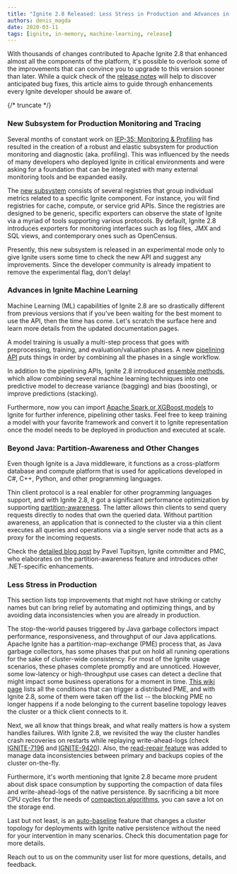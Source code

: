 ```yaml
---
title: "Ignite 2.8 Released: Less Stress in Production and Advances in Machine Learning"
authors: denis_magda
date: 2020-03-11
tags: [ignite, in-memory, machine-learning, release]
---
```


With thousands of changes contributed to Apache Ignite 2.8 that enhanced almost all the components of the platform, it's possible to overlook some of the improvements that can convince you to upgrade to this version sooner than later. While a quick check of the [release notes](https://ignite.apache.org/releases/ignite2/2.8.0/release_notes.html) will help to discover anticipated bug fixes, this article aims to guide through enhancements every Ignite developer should be aware of.

{/* truncate */}

### New Subsystem for Production Monitoring and Tracing

Several months of constant work on [IEP-35: Monitoring & Profiling](https://cwiki.apache.org/confluence/pages/viewpage.action?pageId=112820392) has resulted in the creation of a robust and elastic subsystem for production monitoring and diagnostic (aka. profiling). This was influenced by the needs of many developers who deployed Ignite in critical environments and were asking for a foundation that can be integrated with many external monitoring tools and be expanded easily.

The [new subsystem](https://apacheignite.readme.io/docs/new-metrics#section-exporters) consists of several registries that group individual metrics related to a specific Ignite component. For instance, you will find registries for cache, compute, or service grid APIs. Since the registries are designed to be generic, specific exporters can observe the state of Ignite via a myriad of tools supporting various protocols. By default, Ignite 2.8 introduces exporters for monitoring interfaces such as log files, JMX and SQL views, and contemporary ones such as OpenCensus.

Presently, this new subsystem is released in an experimental mode only to give Ignite users some time to check the new API and suggest any improvements. Since the developer community is already impatient to remove the experimental flag, don't delay!

### Advances in Ignite Machine Learning

Machine Learning (ML) capabilities of Ignite 2.8 are so drastically different from previous versions that if you've been waiting for the best moment to use the API, then the time has come. Let's scratch the surface here and learn more details from the updated documentation pages.

A model training is usually a multi-step process that goes with preprocessing, training, and evaluation/valuation phases. A new [pipelining API](https://apacheignite.readme.io/docs/evaluation) puts things in order by combining all the phases in a single workflow.

In addition to the pipelining APIs, Ignite 2.8 introduced [ensemble methods](https://apacheignite.readme.io/docs/ensemble-methods), which allow combining several machine learning techniques into one predictive model to decrease variance (bagging) and bias (boosting), or improve predictions (stacking).

Furthermore, now you can import [Apache Spark or XGBoost models](https://apacheignite.readme.io/docs/model-importing) to Ignite for further inference, pipelining other tasks. Feel free to keep training a model with your favorite framework and convert it to Ignite representation once the model needs to be deployed in production and executed at scale.

### Beyond Java: Partition-Awareness and Other Changes

Even though Ignite is a Java middleware, it functions as a cross-platform database and compute platform that is used for applications developed in C#, C++, Python, and other programming languages.

Thin client protocol is a real enabler for other programming languages support, and with Ignite 2.8, it got a significant performance optimization by supporting [partition-awareness](https://apacheignite-net.readme.io/docs/thin-client#section-partition-awareness). The latter allows thin clients to send query requests directly to nodes that own the queried data. Without partition awareness, an application that is connected to the cluster via a thin client executes all queries and operations via a single server node that acts as a proxy for the incoming requests.

Check the [detailed blog post](https://ptupitsyn.github.io/Whats-New-In-Ignite-Net-2.8/) by Pavel Tupitsyn, Ignite committer and PMC, who elaborates on the partition-awareness feature and introduces other .NET-specific enhancements.

### Less Stress in Production

This section lists top improvements that might not have striking or catchy names but can bring relief by automating and optimizing things, and by avoiding data inconsistencies when you are already in production.

The stop-the-world pauses triggered by Java garbage collectors impact performance, responsiveness, and throughput of our Java applications. Apache Ignite has a partition-map-exchange (PME) process that, as Java garbage collectors, has some phases that put on hold all running operations for the sake of cluster-wide consistency. For most of the Ignite usage scenarios, these phases complete promptly and are unnoticed. However, some low-latency or high-throughput use cases can detect a decline that might impact some business operations for a moment in time. [This wiki page](https://cwiki.apache.org/confluence/display/IGNITE/%28Partition+Map%29+Exchange+-+under+the+hood) lists all the conditions that can trigger a distributed PME, and with Ignite 2.8, some of them were taken off the list -- the blocking PME no longer happens if a node belonging to the current baseline topology leaves the cluster or a thick client connects to it.

Next, we all know that things break, and what really matters is how a system handles failures. With Ignite 2.8, we revisited the way the cluster handles crash recoveries on restarts while replaying write-ahead-logs (check [IGNITE-7196](https://issues.apache.org/jira/browse/IGNITE-7196) and [IGNITE-9420](https://issues.apache.org/jira/browse/IGNITE-9420)). Also, the [read-repair feature](https://apacheignite.readme.io/docs/read-repair) was added to manage data inconsistencies between primary and backups copies of the cluster on-the-fly.

Furthermore, it's worth mentioning that Ignite 2.8 became more prudent about disk space consumption by supporting the compaction of data files and write-ahead-logs of the native persistence. By sacrificing a bit more CPU cycles for the needs of [compaction algorithms](https://ignite.apache.org/releases/ignite2/2.8.0/javadoc/org/apache/ignite/configuration/DiskPageCompression.html), you can save a lot on the storage end.

Last but not least, is an [auto-baseline](https://apacheignite.readme.io/docs/baseline-topology#section-baseline-topology-autoadjustment) feature that changes a cluster topology for deployments with Ignite native persistence without the need for your intervention in many scenarios. Check this documentation page for more details.

Reach out to us on the community user list for more questions, details, and feedback.
